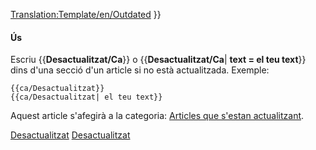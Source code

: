 <noinclude>[[Translation:Template/en/Outdated]]</noinclude><noinclude></noinclude>
{{ca/Metacaixa d'avís| tipus  = contingut
| imatge = en/Outdated content.png | alt = Contingut desactualitzat
| text   = <strong>Desactualizado</strong><br />
L'article està desactualitzat. Part del seu contingut ja no és exacte a causa dels canvis de l'última versió. Si us plau actualitzeu aquest article. {{#IF: {{{1|}}} |<br>{{{1}}}|}}
}}<includeonly>{{{include|[[Category:ca/Articles que s'estan actualitzant|{{PAGENAME}}]]}}}</includeonly><noinclude>

====Ús====
Escriu <nowiki>{{</nowiki>'''Desactualitzat/Ca'''<nowiki>}}</nowiki> o <nowiki>{{</nowiki>'''Desactualitzat/Ca'''| '''text = el teu text'''<nowiki>}}</nowiki> dins d'una secció d'un article si no està actualitzada. Exemple:
<pre>
{{ca/Desactualitzat}} 
{{ca/Desactualitzat| el teu text}}
</pre>
Aquest article s'afegirà a la categoria: [[:Category:ca/Articles que s'estan actualitzant|Articles que s'estan actualitzant]].

[[Category:ca/Plantilles|Desactualitzat]][[Category:ca/Caixes de missatges|Desactualitzat]]</noinclude>
